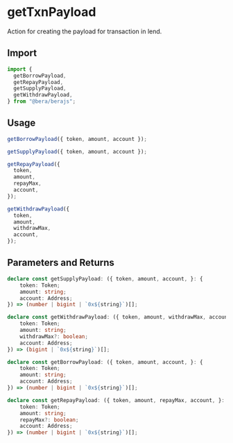 # getTxnPayload

Action for creating the payload for transaction in lend.

## Import

```ts
import {
  getBorrowPayload,
  getRepayPayload,
  getSupplyPayload,
  getWithdrawPayload,
} from "@bera/berajs";
```

## Usage

```ts
getBorrowPayload({ token, amount, account });

getSupplyPayload({ token, amount, account });

getRepayPayload({
  token,
  amount,
  repayMax,
  account,
});

getWithdrawPayload({
  token,
  amount,
  withdrawMax,
  account,
});

```

## Parameters and Returns

```ts
declare const getSupplyPayload: ({ token, amount, account, }: {
    token: Token;
    amount: string;
    account: Address;
}) => (number | bigint | `0x${string}`)[];

declare const getWithdrawPayload: ({ token, amount, withdrawMax, account, }: {
    token: Token;
    amount: string;
    withdrawMax?: boolean;
    account: Address;
}) => (bigint | `0x${string}`)[];

declare const getBorrowPayload: ({ token, amount, account, }: {
    token: Token;
    amount: string;
    account: Address;
}) => (number | bigint | `0x${string}`)[];

declare const getRepayPayload: ({ token, amount, repayMax, account, }: {
    token: Token;
    amount: string;
    repayMax?: boolean;
    account: Address;
}) => (number | bigint | `0x${string}`)[];
```
